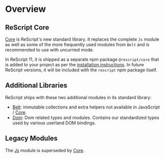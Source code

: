 # Overview

## ReScript Core

[Core](api/core) is ReScript's new standard library. It replaces the complete `Js` module as well as some of the more frequently used modules from `Belt` and is recommended to use with uncurried mode.

In ReScript 11, it is shipped as a separate npm package `@rescript/core` that is added to your project as per the [installation instructions](http://localhost:3000/docs/manual/latest/installation). In future ReScript versions, it will be included with the `rescript` npm package itself.

## Additional Libraries

ReScript ships with these two additional modules in its standard library:

- [Belt](api/belt): immutable collections and extra helpers not available in JavaScript / [Core](api/core).
- [Dom](api/dom): Dom related types and modules. Contains our standardized types used by various userland DOM bindings.

## Legacy Modules

The [Js](api/js) module is superseded by [Core](api/core).
